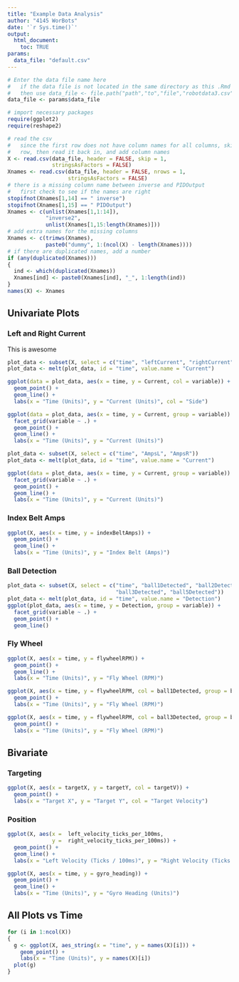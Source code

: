 ```yaml
---
title: "Example Data Analysis"
author: "4145 WorBots"
date: '`r Sys.time()`'
output: 
  html_document:
    toc: TRUE
params:
  data_file: "default.csv"
---
```


```r
# Enter the data file name here
#   if the data file is not located in the same directory as this .Rmd file
#   then use data_file <- file.path("path","to","file","robotdata3.csv")
data_file <- params$data_file

# import necessary packages
require(ggplot2)
require(reshape2)

# read the csv
#   since the first row does not have column names for all columns, skip the first
#   row, then read it back in, and add column names
X <- read.csv(data_file, header = FALSE, skip = 1, 
              stringsAsFactors = FALSE)
Xnames <- read.csv(data_file, header = FALSE, nrows = 1, 
                   stringsAsFactors = FALSE)
# there is a missing column name between inverse and PIDOutput
#   first check to see if the names are right
stopifnot(Xnames[1,14] == " inverse")
stopifnot(Xnames[1,15] == " PIDOutput")
Xnames <- c(unlist(Xnames[1,1:14]), 
            "inverse2", 
            unlist(Xnames[1,15:length(Xnames)]))
# add extra names for the missing columns
Xnames <- c(trimws(Xnames), 
            paste0("dummy", 1:(ncol(X) - length(Xnames))))
# if there are duplicated names, add a number
if (any(duplicated(Xnames)))
{
  ind <- which(duplicated(Xnames))
  Xnames[ind] <- paste0(Xnames[ind], "_", 1:length(ind))
}
names(X) <- Xnames

```

## Univariate Plots

### Left and Right Current

This is awesome

```r
plot_data <- subset(X, select = c("time", "leftCurrent", "rightCurrent"))
plot_data <- melt(plot_data, id = "time", value.name = "Current")

ggplot(data = plot_data, aes(x = time, y = Current, col = variable)) +
  geom_point() +
  geom_line() + 
  labs(x = "Time (Units)", y = "Current (Units)", col = "Side")

ggplot(data = plot_data, aes(x = time, y = Current, group = variable)) +
  facet_grid(variable ~ .) +
  geom_point() +
  geom_line() + 
  labs(x = "Time (Units)", y = "Current (Units)")

plot_data <- subset(X, select = c("time", "AmpsL", "AmpsR"))
plot_data <- melt(plot_data, id = "time", value.name = "Current")

ggplot(data = plot_data, aes(x = time, y = Current, group = variable)) +
  facet_grid(variable ~ .) +
  geom_point() +
  geom_line() + 
  labs(x = "Time (Units)", y = "Current (Units)")

```

### Index Belt Amps

```r
ggplot(X, aes(x = time, y = indexBeltAmps)) +
  geom_point() +
  geom_line() +
  labs(x = "Time (Units)", y = "Index Belt (Amps)")
```

### Ball Detection

```r
plot_data <- subset(X, select = c("time", "ball1Detected", "ball2Detected",
                                  "ball3Detected", "ball5Detected"))
plot_data <- melt(plot_data, id = "time", value.name = "Detection")
ggplot(plot_data, aes(x = time, y = Detection, group = variable)) +
  facet_grid(variable ~ .) +
  geom_point() +
  geom_line()

```

### Fly Wheel

```r
ggplot(X, aes(x = time, y = flywheelRPM)) +
  geom_point() + 
  geom_line() +
  labs(x = "Time (Units)", y = "Fly Wheel (RPM)")

ggplot(X, aes(x = time, y = flywheelRPM, col = ball1Detected, group = ball1Detected)) +
  geom_point() + 
  labs(x = "Time (Units)", y = "Fly Wheel (RPM)")

ggplot(X, aes(x = time, y = flywheelRPM, col = ball3Detected, group = ball3Detected)) +
  geom_point() + 
  labs(x = "Time (Units)", y = "Fly Wheel (RPM)")
```

## Bivariate

### Targeting

```r
ggplot(X, aes(x = targetX, y = targetY, col = targetV)) +
  geom_point() +
  labs(x = "Target X", y = "Target Y", col = "Target Velocity")
```

### Position

```r
ggplot(X, aes(x =  left_velocity_ticks_per_100ms, 
              y =  right_velocity_ticks_per_100ms)) +
  geom_point() +
  geom_line() +
  labs(x = "Left Velocity (Ticks / 100ms)", y = "Right Velocity (Ticks / 100ms)")

ggplot(X, aes(x = time, y = gyro_heading)) +
  geom_point() +
  geom_line() +
  labs(x = "Time (Units)", y = "Gyro Heading (Units)")
```

## All Plots vs Time

```r
for (i in 1:ncol(X))
{
  g <- ggplot(X, aes_string(x = "time", y = names(X)[i])) +
    geom_point() +
    labs(x = "Time (Units)", y = names(X)[i])
  plot(g)
}

```